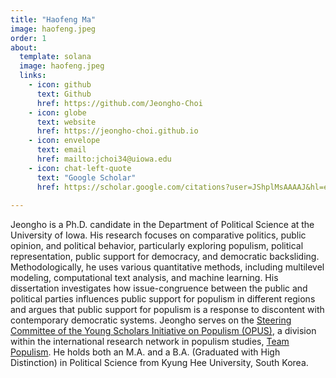 ```yaml
---
title: "Haofeng Ma"
image: haofeng.jpeg
order: 1
about:
  template: solana
  image: haofeng.jpeg
  links:
    - icon: github
      text: Github
      href: https://github.com/Jeongho-Choi
    - icon: globe
      text: website
      href: https://jeongho-choi.github.io
    - icon: envelope
      text: email
      href: mailto:jchoi34@uiowa.edu
    - icon: chat-left-quote
      text: "Google Scholar"
      href: https://scholar.google.com/citations?user=JShplMsAAAAJ&hl=en
    
---
```


Jeongho is a Ph.D. candidate in the Department of Political Science at the University of Iowa. His research focuses on comparative politics, public opinion, and political behavior, particularly exploring populism, political representation, public support for democracy, and democratic backsliding. Methodologically, he uses various quantitative methods, including multilevel modeling, computational text analysis, and machine learning. His dissertation investigates how issue-congruence between the public and political parties influences public support for populism in different regions and argues that public support for populism is a response to discontent with contemporary democratic systems. Jeongho serves on the [Steering Committee of the Young Scholars Initiative on Populism (OPUS)](https://populism.byu.edu/directory/jeongho-choi), a division within the international research network in populism studies, [Team Populism](https://populism.byu.edu/). He holds both an M.A. and a B.A. (Graduated with High Distinction) in Political Science from Kyung Hee University, South Korea.
